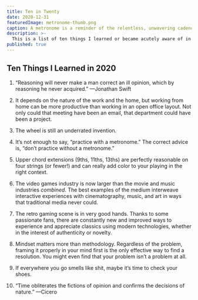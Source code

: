 ```yaml
---
title: Ten in Twenty
date: 2020-12-31
featuredImage: metronome-thumb.png
caption: A metronome is a reminder of the relentless, unwavering cadence of time passing
description: >-
  This is a list of ten things I learned or became acutely aware of in 2020 amid extraordinary circumstances.
published: true
---
```


## Ten Things I Learned in 2020

1. “Reasoning will never make a man correct an ill opinion, which by reasoning he never acquired.”
—Jonathan Swift

2. It depends on the nature of the work and the home, but working from home can be more productive than working in an open office layout. Not only could that meeting have been an email, that department could have been a project.

3. The wheel is still an underrated invention.

4. It’s not enough to say, “practice with a metronome.” The correct advice is, “don’t practice without a metronome.”

5. Upper chord extensions (9ths, 11ths, 13ths) are perfectly reasonable on four strings (or fewer!) and can really add color to your playing in the right context.

6. The video games industry is now larger than the movie and music industries _combined_. The best examples of the medium interweave interactive experiences with cinematography, music, and art in ways that traditional media never could.

7. The retro gaming scene is in very good hands. Thanks to some passionate fans, there are constantly new and improved ways to experience and appreciate classics using modern technologies, whether in the interest of authenticity or novelty.

8. Mindset matters more than methodology. Regardless of the problem, framing it properly in your mind first is the only effective way to find a resolution. You might even find that your problem isn’t a problem at all.

9. If everywhere you go smells like shit, maybe it’s time to check your shoes.

10. “Time obliterates the fictions of opinion and confirms the decisions of nature.” 
—Cicero
